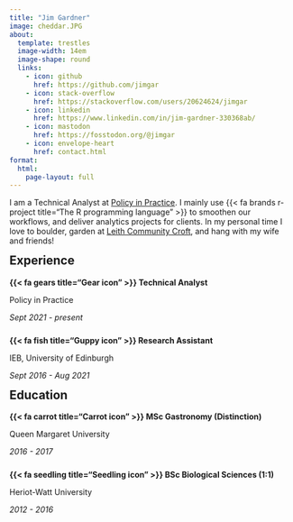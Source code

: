 ```yaml
---
title: "Jim Gardner"
image: cheddar.JPG
about: 
  template: trestles
  image-width: 14em
  image-shape: round
  links: 
    - icon: github
      href: https://github.com/jimgar
    - icon: stack-overflow
      href: https://stackoverflow.com/users/20624624/jimgar
    - icon: linkedin
      href: https://www.linkedin.com/in/jim-gardner-330368ab/
    - icon: mastodon
      href: https://fosstodon.org/@jimgar
    - icon: envelope-heart
      href: contact.html
format:
  html: 
    page-layout: full
---
```


I am a Technical Analyst at [Policy in Practice](https://policyinpractice.co.uk/). I mainly use {{< fa brands r-project title="The R programming language" >}} to smoothen our workflows, and deliver analytics projects for clients. In my personal time I love to boulder, garden at [Leith Community Croft](https://www.earth-in-common.org/), and hang with my wife and friends!

::: grid
::: {.g-col-6 style="margin-top: 0.5rem;"}
## Experience {style="margin-top: 0.5rem;"}

**{{< fa gears title="Gear icon" >}} Technical Analyst**

Policy in Practice

::: {style="margin-bottom: 1.5rem;"}
*Sept 2021 - present*
:::

**{{< fa fish title="Guppy icon" >}} Research Assistant**

IEB, University of Edinburgh

*Sept 2016 - Aug 2021*
:::

::: g-col-6
## Education {style="margin-top: 0.5rem;"}

**{{< fa carrot title="Carrot icon" >}} MSc Gastronomy (Distinction)**

Queen Margaret University

::: {style="margin-bottom: 1.5rem;"}
*2016 - 2017*
:::

**{{< fa seedling title="Seedling icon" >}} BSc Biological Sciences (1:1)**

Heriot-Watt University

*2012 - 2016*
:::
:::
